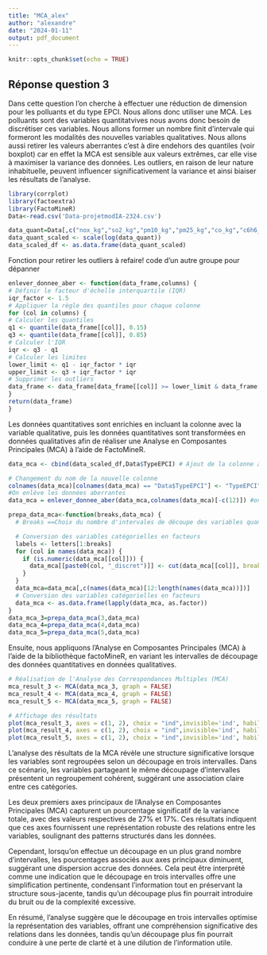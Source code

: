 ```yaml
---
title: "MCA_alex"
author: "alexandre"
date: "2024-01-11"
output: pdf_document
---
```


```r
knitr::opts_chunk$set(echo = TRUE)
```

## Réponse question 3

Dans cette question l'on cherche à effectuer une réduction de dimension pour les polluants et du type EPCI. Nous allons donc utiliser une MCA. Les polluants sont des variables quantitatvives nous avons donc besoin de discrétiser ces variables. Nous allons former un nombre finit d'intervale qui formeront les modalités des nouvelles variables qualitatives. Nous allons aussi retirer les valeurs aberrantes c'est à dire endehors des quantiles (voir boxplot) car en effet la MCA est sensible aux valeurs extrêmes, car elle vise à maximiser la variance des données. Les outliers, en raison de leur nature inhabituelle, peuvent influencer significativement la variance et ainsi biaiser les résultats de l'analyse.

```r
library(corrplot)
library(factoextra)
library(FactoMineR)  
Data<-read.csv('Data-projetmodIA-2324.csv')

data_quant=Data[,c("nox_kg","so2_kg","pm10_kg","pm25_kg","co_kg","c6h6_kg","nh3_kg","ges_teqco2","ch4_t","co2_t","n2o_t")]
data_quant_scaled <- scale(log(data_quant))
data_scaled_df <- as.data.frame(data_quant_scaled)
```

Fonction pour retirer les outliers à refaire! code d'un autre groupe pour dépanner

```r
enlever_donnee_aber <- function(data_frame,columns) {
# Définir le facteur d'échelle interquartile (IQR)
iqr_factor <- 1.5
# Appliquer la règle des quantiles pour chaque colonne
for (col in columns) {
# Calculer les quantiles
q1 <- quantile(data_frame[[col]], 0.15)
q3 <- quantile(data_frame[[col]], 0.85)
# Calculer l'IQR
iqr <- q3 - q1
# Calculer les limites
lower_limit <- q1 - iqr_factor * iqr
upper_limit <- q3 + iqr_factor * iqr
# Supprimer les outliers
data_frame <- data_frame[data_frame[[col]] >= lower_limit & data_frame[[col]] <= upper_limit, ]
}
return(data_frame)
}
```

Les données quantitatives sont enrichies en incluant la colonne avec la variable qualitative, puis les données quantitatives sont transformées en données qualitatives afin de réaliser une Analyse en Composantes Principales (MCA) à l'aide de FactoMineR.

```r
data_mca <- cbind(data_scaled_df,Data$TypeEPCI) # Ajout de la colonne avec typeEPCI

# Changement du nom de la nouvelle colonne 
colnames(data_mca)[colnames(data_mca) == "Data$TypeEPCI"] <- "TypeEPCI"
#On enlève les données aberrantes
data_mca = enlever_donnee_aber(data_mca,colnames(data_mca)[-c(12)]) #on enlève juste la colonne des types EPCI car qualitative

prepa_data_mca<-function(breaks,data_mca) {   
  # Breaks ==Choix du nombre d'intervales de découpe des variables quantitatives

  # Conversion des variables catégorielles en facteurs
  labels <- letters[1:breaks]
  for (col in names(data_mca)) {
    if (is.numeric(data_mca[[col]])) {
      data_mca[[paste0(col, "_discret")]] <- cut(data_mca[[col]], breaks = breaks,labels=labels)
    }
  }
  data_mca=data_mca[,c(names(data_mca)[12:length(names(data_mca))])]
  # Conversion des variables catégorielles en facteurs
  data_mca <- as.data.frame(lapply(data_mca, as.factor))
}
data_mca_3=prepa_data_mca(3,data_mca)
data_mca_4=prepa_data_mca(4,data_mca)
data_mca_5=prepa_data_mca(5,data_mca)
```

Ensuite, nous appliquons l'Analyse en Composantes Principales (MCA) à l'aide de la bibliothèque factoMineR, en variant les intervalles de découpage des données quantitatives en données qualitatives.

```r
# Réalisation de l'Analyse des Correspondances Multiples (MCA)
mca_result_3 <- MCA(data_mca_3, graph = FALSE)
mca_result_4 <- MCA(data_mca_4, graph = FALSE)
mca_result_5 <- MCA(data_mca_5, graph = FALSE)

# Affichage des résultats
plot(mca_result_3, axes = c(1, 2), choix = "ind",invisible='ind', habillage = "quali",title = "MCA avec découpage des données en 3 intervalles")
plot(mca_result_4, axes = c(1, 2), choix = "ind",invisible='ind', habillage = "quali",title = "MCA avec découpage des données en 4 intervalles")
plot(mca_result_5, axes = c(1, 2), choix = "ind",invisible='ind', habillage = "quali",title = "MCA avec découpage des données en 5 intervalles")
```

L'analyse des résultats de la MCA révèle une structure significative lorsque les variables sont regroupées selon un découpage en trois intervalles. Dans ce scénario, les variables partageant le même découpage d'intervalles présentent un regroupement cohérent, suggérant une association claire entre ces catégories.

Les deux premiers axes principaux de l'Analyse en Composantes Principales (MCA) capturent un pourcentage significatif de la variance totale, avec des valeurs respectives de 27% et 17%. Ces résultats indiquent que ces axes fournissent une représentation robuste des relations entre les variables, soulignant des patterns structurés dans les données.

Cependant, lorsqu'on effectue un découpage en un plus grand nombre d'intervalles, les pourcentages associés aux axes principaux diminuent, suggérant une dispersion accrue des données. Cela peut être interprété comme une indication que le découpage en trois intervalles offre une simplification pertinente, condensant l'information tout en préservant la structure sous-jacente, tandis qu'un découpage plus fin pourrait introduire du bruit ou de la complexité excessive.

En résumé, l'analyse suggère que le découpage en trois intervalles optimise la représentation des variables, offrant une compréhension significative des relations dans les données, tandis qu'un découpage plus fin pourrait conduire à une perte de clarté et à une dilution de l'information utile.

